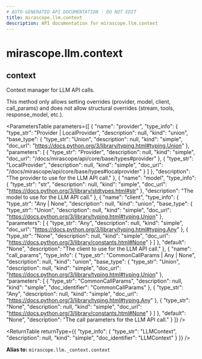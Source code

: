```yaml
---
# AUTO-GENERATED API DOCUMENTATION - DO NOT EDIT
title: mirascope.llm.context
description: API documentation for mirascope.llm.context
---
```


# mirascope.llm.context

## <ApiType type="Alias" path="llm/context" symbolName="context" /> context

Context manager for LLM API calls.

This method only allows setting overrides (provider, model, client, call_params)
and does not allow structural overrides (stream, tools, response_model, etc.).

<ParametersTable
  parameters={[
  {
    "name": "provider",
    "type_info": {
      "type_str": "Provider | LocalProvider",
      "description": null,
      "kind": "union",
      "base_type": {
        "type_str": "Union",
        "description": null,
        "kind": "simple",
        "doc_url": "https://docs.python.org/3/library/typing.html#typing.Union"
      },
      "parameters": [
        {
          "type_str": "Provider",
          "description": null,
          "kind": "simple",
          "doc_url": "/docs/mirascope/api/core/base/types#provider"
        },
        {
          "type_str": "LocalProvider",
          "description": null,
          "kind": "simple",
          "doc_url": "/docs/mirascope/api/core/base/types#localprovider"
        }
      ]
    },
    "description": "The provider to use for the LLM API call."
  },
  {
    "name": "model",
    "type_info": {
      "type_str": "str",
      "description": null,
      "kind": "simple",
      "doc_url": "https://docs.python.org/3/library/stdtypes.html#str"
    },
    "description": "The model to use for the LLM API call."
  },
  {
    "name": "client",
    "type_info": {
      "type_str": "Any | None",
      "description": null,
      "kind": "union",
      "base_type": {
        "type_str": "Union",
        "description": null,
        "kind": "simple",
        "doc_url": "https://docs.python.org/3/library/typing.html#typing.Union"
      },
      "parameters": [
        {
          "type_str": "Any",
          "description": null,
          "kind": "simple",
          "doc_url": "https://docs.python.org/3/library/typing.html#typing.Any"
        },
        {
          "type_str": "None",
          "description": null,
          "kind": "simple",
          "doc_url": "https://docs.python.org/3/library/constants.html#None"
        }
      ]
    },
    "default": "None",
    "description": "The client to use for the LLM API call."
  },
  {
    "name": "call_params",
    "type_info": {
      "type_str": "CommonCallParams | Any | None",
      "description": null,
      "kind": "union",
      "base_type": {
        "type_str": "Union",
        "description": null,
        "kind": "simple",
        "doc_url": "https://docs.python.org/3/library/typing.html#typing.Union"
      },
      "parameters": [
        {
          "type_str": "CommonCallParams",
          "description": null,
          "kind": "simple",
          "doc_identifier": "CommonCallParams"
        },
        {
          "type_str": "Any",
          "description": null,
          "kind": "simple",
          "doc_url": "https://docs.python.org/3/library/typing.html#typing.Any"
        },
        {
          "type_str": "None",
          "description": null,
          "kind": "simple",
          "doc_url": "https://docs.python.org/3/library/constants.html#None"
        }
      ]
    },
    "default": "None",
    "description": "The call parameters for the LLM API call."
  }
]}
/>

<ReturnTable
  returnType={{
  "type_info": {
    "type_str": "LLMContext",
    "description": null,
    "kind": "simple",
    "doc_identifier": "LLMContext"
  }
}}
/>


**Alias to:** `mirascope.llm._context.context`

